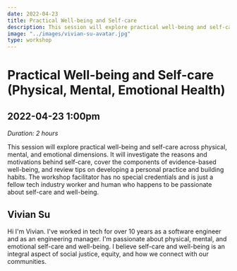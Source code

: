 ```yaml
---
date: 2022-04-23
title: Practical Well-being and Self-care
description: This session will explore practical well-being and self-care across physical, mental, and emotional dimensions. It will investigate the reasons and motivations behind self-care, cover the components of evidence-based well-being, and review tips on developing a personal practice and building habits. The workshop facilitator has no special credentials and is just a fellow tech industry worker and human who happens to be passionate about self-care and well-being.
image: "../images/vivian-su-avatar.jpg"
type: workshop
---
```


# Practical Well-being and Self-care (Physical, Mental, Emotional Health)

## 2022-04-23 1:00pm

_Duration: 2 hours_

<!--
- [Add to Google Calendar]()
- [Add to Microsoft Calendar]()
-->

This session will explore practical well-being and self-care across physical, mental, and emotional dimensions. It will investigate the reasons and motivations behind self-care, cover the components of evidence-based well-being, and review tips on developing a personal practice and building habits. The workshop facilitator has no special credentials and is just a fellow tech industry worker and human who happens to be passionate about self-care and well-being.

## Vivian Su

Hi I'm Vivian. I've worked in tech for over 10 years as a software engineer and as an engineering manager. I'm passionate about physical, mental, and emotional self-care and well-being. I believe self-care and well-being is an integral aspect of social justice, equity, and how we connect with our communities.
